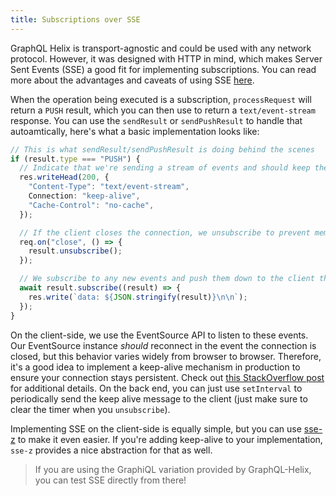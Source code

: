 ```yaml
---
title: Subscriptions over SSE
---
```


GraphQL Helix is transport-agnostic and could be used with any network protocol. However, it was designed with HTTP in mind, which makes Server Sent Events (SSE) a good fit for implementing subscriptions. You can read more about the advantages and caveats of using SSE [here](https://wundergraph.com/blog/deprecate_graphql_subscriptions_over_websockets).

When the operation being executed is a subscription, `processRequest` will return a `PUSH` result, which you can then use to return a `text/event-stream` response. You can use the `sendResult` or `sendPushResult` to handle that autoamtically, here's what a basic implementation looks like:

```ts
// This is what sendResult/sendPushResult is doing behind the scenes
if (result.type === "PUSH") {
  // Indicate that we're sending a stream of events and should keep the connection open.
  res.writeHead(200, {
    "Content-Type": "text/event-stream",
    Connection: "keep-alive",
    "Cache-Control": "no-cache",
  });

  // If the client closes the connection, we unsubscribe to prevent memory leaks.
  req.on("close", () => {
    result.unsubscribe();
  });

  // We subscribe to any new events and push them down to the client that initiated the subscription.
  await result.subscribe((result) => {
    res.write(`data: ${JSON.stringify(result)}\n\n`);
  });
}
```

On the client-side, we use the EventSource API to listen to these events. Our EventSource instance _should_ reconnect in the event the connection is closed, but this behavior varies widely from browser to browser. Therefore, it's a good idea to implement a keep-alive mechanism in production to ensure your connection stays persistent. Check out [this StackOverflow post](https://stackoverflow.com/a/20060461/6024220) for additional details. On the back end, you can just use `setInterval` to periodically send the keep alive message to the client (just make sure to clear the timer when you `unsubscribe`).

Implementing SSE on the client-side is equally simple, but you can use [sse-z](https://github.com/contrawork/sse-z) to make it even easier. If you're adding keep-alive to your implementation, `sse-z` provides a nice abstraction for that as well.

> If you are using the GraphiQL variation provided by GraphQL-Helix, you can test SSE directly from there!

